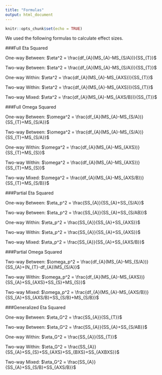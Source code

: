 ```yaml
---
title: "Formulas"
output: html_document
---
```


```r
knitr::opts_chunk$set(echo = TRUE)
```

We used the following formulas to calculate effect sizes.

###Full Eta Squared

One-way Between: $\eta^2 = \frac{df_{A}(MS_{A}-MS_{S/A})}{SS_{T}}$

Two-way Between: $\eta^2 = \frac{df_{A}(MS_{A}-MS_{S/A})}{SS_{T}}$

One-way Within: $\eta^2 = \frac{df_{A}(MS_{A}-MS_{AXS})}{SS_{T}}$

Two-way Within: $\eta^2 = \frac{df_{A}(MS_{A}-MS_{AXS})}{SS_{T}}$

Two-way Mixed: $\eta^2 = \frac{df_{A}(MS_{A}-MS_{AXS/B})}{SS_{T}}$


###Full Omega Squared

One-way Between: $\omega^2 = \frac{df_{A}(MS_{A}-MS_{S/A})}{SS_{T}+MS_{S/A}}$

Two-way Between: $\omega^2 = \frac{df_{A}(MS_{A}-MS_{S/A})}{SS_{T}+MS_{S/A}}$

One-way Within: $\omega^2 = \frac{df_{A}(MS_{A}-MS_{AXS})}{SS_{T}+MS_{S}}$

Two-way Within: $\omega^2 = \frac{df_{A}(MS_{A}-MS_{AXS})}{SS_{T}+MS_{S}}$

Two-way Mixed: $\omega^2 = \frac{df_{A}(MS_{A}-MS_{AXS/B})}{SS_{T}+MS_{S/B}}$


###Partial Eta Squared

One-way Between: $\eta_p^2 = \frac{SS_{A}}{SS_{A}+SS_{S/A}}$

Two-way Between: $\eta_p^2 = \frac{SS_{A}}{SS_{A}+SS_{S/AB}}$

One-way Within: $\eta_p^2 = \frac{SS_{A}}{SS_{A}+SS_{AXS}}$

Two-way Within: $\eta_p^2 = \frac{SS_{A}}{SS_{A}+SS_{AXS}}$

Two-way Mixed: $\eta_p^2 = \frac{SS_{A}}{SS_{A}+SS_{AXS/B}}$


###Partial Omega Squared

Two-way Between: $\omega_p^2 = \frac{df_{A}(MS_{A}-MS_{S/A})}{SS_{A}+(N_{T}-df_{A})MS_{S/A}}$

Two-way Within: $\omega_p^2 = \frac{df_{A}(MS_{A}-MS_{AXS})}{SS_{A}+SS_{AXS}+SS_{S}+MS_{S}}$

Two-way Mixed: $\omega_p^2 = \frac{df_{A}(MS_{A}-MS_{AXS/B})}{SS_{A}+SS_{AXS/B}+SS_{S/B}+MS_{S/B}}$


###Generalized Eta Squared

One-way Between: $\eta_G^2 = \frac{SS_{A}}{SS_{T}}$

Two-way Between: $\eta_G^2 = \frac{SS_{A}}{SS_{A}+SS_{S/AB}}$

One-way Within: $\eta_G^2 = \frac{SS_{A}}{SS_{T}}$

Two-way Within: $\eta_G^2 = \frac{SS_{A}}{SS_{A}+SS_{S}+SS_{AXS}+SS_{BXS}+SS_{AXBXS}}$

Two-way Mixed: $\eta_G^2 = \frac{SS_{A}}{SS_{A}+SS_{S/B}+SS_{AXS/B}}$

